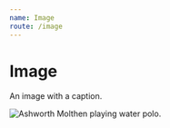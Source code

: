 ```yaml
---
name: Image
route: /image
---
```



# Image

An image with a caption.

<PropsTable of={Image} />

<Playground>
  <Image url="http://dailybruin.com/images/2018/10/web.sp_.mwp_.nbk_.ADX_-640x461.jpg"
  caption="Freshman attacker Ashworth Molthen has registered 21 goals on the season, finding the back of the net in 13 of the 16 games so far this year for UCLA men’s water polo. UCLA is one of two teams remaining in the MPSF conference that remains undefeated."
  credit="Amy Dixon/Photo editor"
  alt="Ashworth Molthen playing water polo."
  style={css`
          color: red;
          `}/>
</Playground>